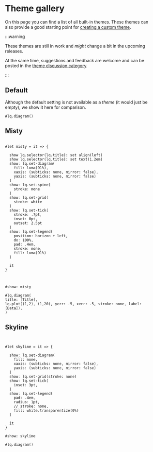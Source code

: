 # Theme gallery

On this page you can find a list of all built-in themes. 
These themes can also provide a good starting point for [creating a custom theme](docs/tutorials/styling-and-themes). 


:::warning

These themes are still in work and _might_ change a bit in the upcoming releases. 

At the same time, suggestions and feedback are welcome and can be posted in the [theme discussion category](https://github.com/orgs/lilaq-project/discussions/categories/themes). 

:::


## Default

<LilaqTheme>

Although the default setting is not available as a _theme_ (it would just be empty), we show it here for comparison.  
```typ render
#lq.diagram()
```

</LilaqTheme>

## Misty

<LilaqTheme>

```typ render

#let misty = it => {

  show lq.selector(lq.title): set align(left)
  show lq.selector(lq.title): set text(1.2em)
  show: lq.set-diagram(
    fill: luma(91%),
    xaxis: (subticks: none, mirror: false),
    yaxis: (subticks: none, mirror: false)
  )
  show: lq.set-spine(
    stroke: none
  )
  show: lq.set-grid(
    stroke: white
  )
  show: lq.set-tick(
    stroke: .7pt,
    inset: 0pt,
    outset: 2.5pt
  )
  show: lq.set-legend(
    position: horizon + left,
    dx: 100%,
    pad: .4em,
    stroke: none,
    fill: luma(91%)
  )

  it
}



#show: misty

#lq.diagram(
title: [Title],
lq.plot((1,2), (1,20), yerr: .5, xerr: .5, stroke: none, label: [Data]),
)
```
</LilaqTheme>


## Skyline

<LilaqTheme>


```typ render


#let skyline = it => {

  show: lq.set-diagram(
    fill: none,
    xaxis: (subticks: none, mirror: false),
    yaxis: (subticks: none, mirror: false)
  )
  show: lq.set-grid(stroke: none)
  show: lq.set-tick(
    inset: 3pt,
  )
  show: lq.set-legend(
    pad: .4em,
    radius: 1pt,
    // stroke: none,
    fill: white.transparentize(0%)
  )

  it
}

#show: skyline

#lq.diagram()

```

</LilaqTheme>
